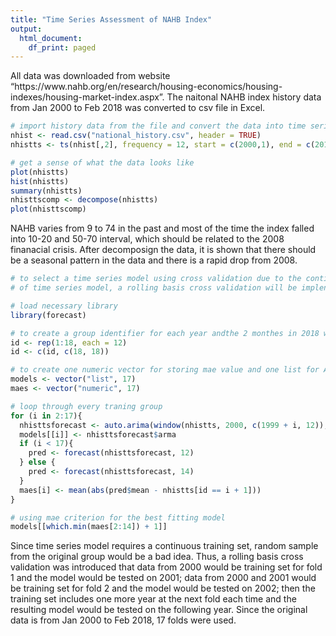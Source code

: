 ```yaml
---
title: "Time Series Assessment of NAHB Index"
output:
  html_document:
    df_print: paged
---
```


All data was downloaded from website "https://www.nahb.org/en/research/housing-economics/housing-indexes/housing-market-index.aspx". The naitonal NAHB index history data from Jan 2000 to Feb 2018 was converted to csv file in Excel.

```r
# import history data from the file and convert the data into time series object
nhist <- read.csv("national_history.csv", header = TRUE)
nhistts <- ts(nhist[,2], frequency = 12, start = c(2000,1), end = c(2018,2))

# get a sense of what the data looks like
plot(nhistts)
hist(nhistts)
summary(nhistts)
nhisttscomp <- decompose(nhistts)
plot(nhisttscomp)
```

NAHB varies from 9 to 74 in the past and most of the time the index falled into 10-20 and 50-70 interval, which should be related to the 2008 finanacial crisis. After decomposign the data, it is shown that there should be a seasonal pattern in the data and there is a rapid drop from 2008. 

```r
# to select a time series model using cross validation due to the continuous requirement 
# of time series model, a rolling basis cross validation will be implented

# load necessary library
library(forecast)

# to create a group identifier for each year andthe 2 monthes in 2018 will be combined with 2017
id <- rep(1:18, each = 12)
id <- c(id, c(18, 18))

# to create one numeric vector for storing mae value and one list for ARIMA parameters
models <- vector("list", 17)
maes <- vector("numeric", 17)

# loop through every traning group
for (i in 2:17){
  nhisttsforecast <- auto.arima(window(nhistts, 2000, c(1999 + i, 12)), D = 1, trace = TRUE)
  models[[i]] <- nhisttsforecast$arma
  if (i < 17){
    pred <- forecast(nhisttsforecast, 12)
  } else {
    pred <- forecast(nhisttsforecast, 14)
  }
  maes[i] <- mean(abs(pred$mean - nhistts[id == i + 1]))
}

# using mae criterion for the best fitting model
models[[which.min(maes[2:14]) + 1]]
```

Since time series model requires a continuous training set, random sample from the original group would be a bad idea. Thus, a rolling basis cross validation was introduced that data from 2000 would be training set for fold 1 and the model would be tested on 2001; data from 2000 and 2001 would be training set for fold 2 and the model would be tested on 2002; then the training set includes one more year at the next fold each time and the resulting model would be tested on the following year. Since the original data is from Jan 2000 to Feb 2018, 17 folds were used.
